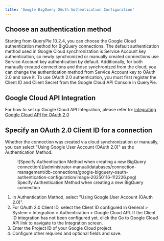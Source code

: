 ```yaml
---
title: 'Google BigQuery OAuth Authentication Configuration'
---
```


## Choose an authentication method

Starting from QueryPie 10.2.4, you can choose the Google Cloud authentication method for BigQuery connections. The default authentication method used in Google Cloud synchronization is Service Account key authentication, so newly synchronized or manually created connections use Service Account key authentication by default. Additionally, for both manually created connections and those synchronized from the cloud, you can change the authentication method from Service Account key to OAuth 2.0 and save it. To use OAuth 2.0 authentication, you must first register the Client ID and Client Secret from the Google Cloud API Console in QueryPie.

## Google Cloud API Integration

For how to set up Google Cloud API Integration, please refer to: [Integrating Google Cloud API for OAuth 2.0](../../../general/system/integrations/integrating-google-cloud-api-for-oauth-20)

## Specify an OAuth 2.0 Client ID for a connection

Whether the connection was created via cloud synchronization or manually, you can select "Using Google User Account (OAuth 2.0)" as the Authentication Method.

<figure data-layout="center" data-align="center">
![Specify Authentication Method when creating a new BigQuery connection](/administrator-manual/databases/connection-management/db-connections/google-bigquery-oauth-authentication-configuration/image-20250116-112226.png)
<figcaption>
Specify Authentication Method when creating a new BigQuery connection
</figcaption>
</figure>

1. In Authentication Method, select "Using Google User Account (OAuth 2.0)".
2. For OAuth 2.0 Client ID, select the Client ID configured in General > System > Integration > Authentication > Google Cloud API. If the Client ID integration has not been configured yet, click the Go to Google Cloud API link to navigate to the Integration screen.
3. Enter the Project ID of your Google Cloud project.
4. Configure other required and optional fields and save.
